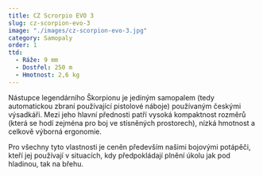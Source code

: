 ```yaml
---
title: CZ Scrorpio EVO 3
slug: cz-scorpion-evo-3
image: "./images/cz-scorpion-evo-3.jpg"
category: Samopaly
order: 1
ttd:
  - Ráže: 9 mm
  - Dostřel: 250 m
  - Hmotnost: 2,6 kg
---
```


Nástupce legendárního Škorpionu je jediným samopalem (tedy automatickou zbraní používající pistolové náboje) používaným českými výsadkáři. Mezi jeho hlavní přednosti patří vysoká kompaktnost rozměrů (která se hodí zejména pro boj ve stísněných prostorech), nízká hmotnost a celkově výborná ergonomie.

Pro všechny tyto vlastnosti je ceněn především našimi bojovými potápěči, kteří jej používají v situacích, kdy předpokládají plnění úkolu jak pod hladinou, tak na břehu.
